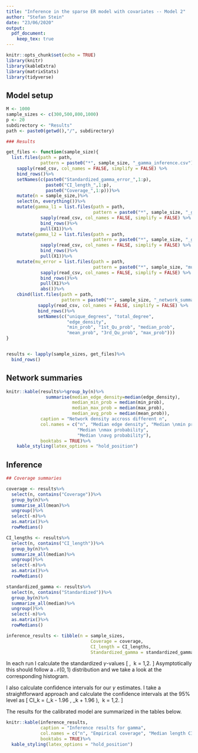 ```yaml
---
title: "Inference in the sparse ER model with covariates -- Model 2"
author: "Stefan Stein"
date: "23/06/2020"
output: 
  pdf_document:
    keep_tex: true
---
```


```r
knitr::opts_chunk$set(echo = TRUE)
library(knitr)
library(kableExtra)
library(matrixStats)
library(tidyverse)
```



## Model setup


```r
M <- 1000
sample_sizes <- c(300,500,800,1000)
p <- 20
subdirectory <- "Results"
path <- paste0(getwd(),"/", subdirectory)

### Results

get_files <- function(sample_size){
  list.files(path = path,
             pattern = paste0("*", sample_size, "_gamma_inference.csv"), full.names = T)%>%
    sapply(read_csv, col_names = FALSE, simplify = FALSE) %>%
    bind_rows()%>%
    setNames(c(paste0("Standardized_gamma_error_",1:p),
               paste0("CI_length_",1:p), 
               paste0("Coverage_",1:p)))%>%
    mutate(n = sample_size,)%>%
    select(n, everything())%>%
    mutate(gamma_l1 = list.files(path = path,
                                 pattern = paste0("*", sample_size, "_gamma_l1_*"), full.names = T)%>%
             sapply(read_csv, col_names = FALSE, simplify = FALSE) %>%
             bind_rows()%>%
             pull(X1))%>%
    mutate(gamma_l2 = list.files(path = path,
                                 pattern = paste0("*", sample_size, "_gamma_l2_*"), full.names = T)%>%
             sapply(read_csv, col_names = FALSE, simplify = FALSE) %>%
             bind_rows()%>%
             pull(X1))%>%
    mutate(mu_error = list.files(path = path,
                                 pattern = paste0("*", sample_size, "mu_error*"), full.names = T)%>%
             sapply(read_csv, col_names = FALSE, simplify = FALSE) %>%
             bind_rows()%>%
             pull(X1)%>%
             abs())%>%
    cbind(list.files(path = path,
                     pattern = paste0("*", sample_size, "_network_summaries*"), full.names = T)%>%
            sapply(read_csv, col_names = FALSE, simplify = FALSE) %>% 
            bind_rows()%>%
            setNames(c("unique_degrees", "total_degree", 
                       "edge_density", 
                       "min_prob", "1st_Qu_prob", "median_prob",
                       "mean_prob", "3rd_Qu_prob", "max_prob")))
}


results <- lapply(sample_sizes, get_files)%>%
  bind_rows()

```


## Network summaries

```r
knitr::kable(results%>%group_by(n)%>%
               summarise(median_edge_density=median(edge_density),
                         median_min_prob = median(min_prob),
                         median_max_prob = median(max_prob),
                         median_avg_prob = median(mean_prob)),
             caption = "Network density accross different n",
             col.names = c("n", "Median edge density", "Median \nmin probability",
                           "Median \nmax probability",
                           "Median \navg probability"),
             booktabs = TRUE)%>%
    kable_styling(latex_options = "hold_position")
```



## Inference

```r

## Coverage summaries

coverage <- results%>%
  select(n, contains("Coverage"))%>%
  group_by(n)%>%
  summarise_all(mean)%>%
  ungroup()%>%
  select(-n)%>%
  as.matrix()%>%
  rowMedians()

CI_lengths <- results%>%
  select(n, contains("CI_length"))%>%
  group_by(n)%>%
  summarize_all(median)%>%
  ungroup()%>%
  select(-n)%>%
  as.matrix()%>%
  rowMedians()

standardized_gamma <- results%>%
  select(n, contains("Standardized"))%>%
  group_by(n)%>%
  summarize_all(median)%>%
  ungroup()%>%
  select(-n)%>%
  as.matrix()%>%
  rowMedians()

inference_results <- tibble(n = sample_sizes,
                                Coverage = coverage,
                                CI_length = CI_lengths,
                                Standardized_gamma = standardized_gamma)

```


In each run I calculate the standardized $\gamma$-values
\[
  \sqrt{\binom{n}{2}}\frac{\hat \gamma_k - \gamma_{0,k}}{\sqrt{\hat \Theta_{k,k}}}, \ k = 1,2.
\]
Asymptotically this should follow a $\mathcal{N}(0,1)$ distribution and we take a look at the corresponding histogram.

I also calculate confidence intervals for our $\gamma$ estimates. I take a straightforward approach and calculate the confidence intervals at the $95\%$ level as
\[
  CI_k = \left(\hat \gamma_k - 1.96 \times \sqrt{\frac{\hat \Theta_{k,k}}{\binom{n}{2}}}, \hat \gamma_k + 1.96 \times \sqrt{\frac{\hat \Theta_{k,k}}{\binom{n}{2}}} \right), \ k = 1,2.
\]


The results for the calibrated model are summarized in the tables below.

```r
knitr::kable(inference_results,
             caption = "Inference results for gamma",
             col.names = c("n", "Empirical coverage", "Median length CI", "Median Error"),
             booktabs = TRUE)%>%
  kable_styling(latex_options = "hold_position")
```
